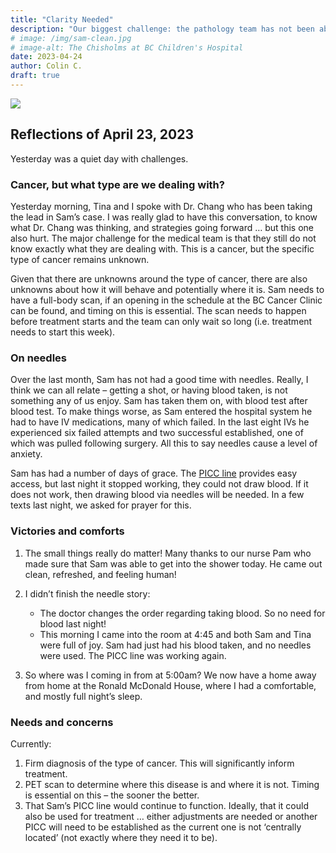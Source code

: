 ```yaml
---
title: "Clarity Needed"
description: "Our biggest challenge: the pathology team has not been able to determine the specific type of cancer -- essential for ensuring the most effective treatment... Other items: On needles, victories, and comforts."
# image: /img/sam-clean.jpg
# image-alt: The Chisholms at BC Children's Hospital
date: 2023-04-24
author: Colin C. 
draft: true
---
```


![](/img/sam-clean.jpg){fig-align="center"}

## Reflections of April 23, 2023

Yesterday was a quiet day with challenges.

### Cancer, but what type are we dealing with?

Yesterday morning, Tina and I spoke with Dr. Chang who has been taking the lead in Sam's case. I was really glad to have this conversation, to know what Dr. Chang was thinking, and strategies going forward ... but this one also hurt. The major challenge for the medical team is that they still do not know exactly what they are dealing with. This is a cancer, but the specific type of cancer remains unknown.

Given that there are unknowns around the type of cancer, there are also unknowns about how it will behave and potentially where it is. Sam needs to have a full-body scan, if an opening in the schedule at the BC Cancer Clinic can be found, and timing on this is essential. The scan needs to happen before treatment starts and the team can only wait so long (i.e. treatment needs to start this week).

### On needles

Over the last month, Sam has not had a good time with needles. Really, I think we can all relate -- getting a shot, or having blood taken, is not something any of us enjoy. Sam has taken them on, with blood test after blood test. To make things worse, as Sam entered the hospital system he had to have IV medications, many of which failed. In the last eight IVs he experienced six failed attempts and two successful established, one of which was pulled following surgery. All this to say needles cause a level of anxiety.

Sam has had a number of days of grace. The [PICC line](http://www.cw.bc.ca/library/pdf/pamphlets/BCCH1552_PICC.pdf) provides easy access, but last night it stopped working, they could not draw blood. If it does not work, then drawing blood via needles will be needed. In a few texts last night, we asked for prayer for this.

### Victories and comforts

1.  The small things really do matter! Many thanks to our nurse Pam who made sure that Sam was able to get into the shower today. He came out clean, refreshed, and feeling human!

2.  I didn't finish the needle story:

    -   The doctor changes the order regarding taking blood. So no need for blood last night!
    -   This morning I came into the room at 4:45 and both Sam and Tina were full of joy. Sam had just had his blood taken, and no needles were used. The PICC line was working again.

3.  So where was I coming in from at 5:00am? We now have a home away from home at the Ronald McDonald House, where I had a comfortable, and mostly full night's sleep.

### Needs and concerns

Currently:

1.  Firm diagnosis of the type of cancer. This will significantly inform treatment.
2.  PET scan to determine where this disease is and where it is not. Timing is essential on this -- the sooner the better.
3.  That Sam's PICC line would continue to function. Ideally, that it could also be used for treatment ... either adjustments are needed or another PICC will need to be established as the current one is not 'centrally located' (not exactly where they need it to be).
